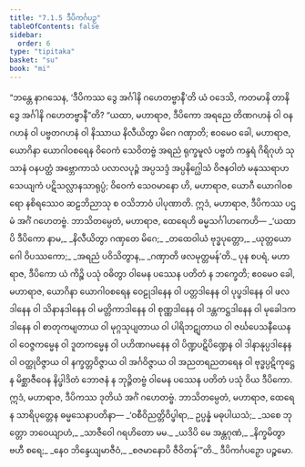 ```yaml
---
title: "7.1.5 ဒီပိကင်္ဂပဉှ"
tableOfContents: false
sidebar:
  order: 6
type: "tipitaka"
basket: "su"
book: "mi"
---
```



<DynamicBreadcrumb />

<Division number="229" book="mi">

<Paragraph number="1676" book="mi">
“ဘန္တေ နာဂသေန, ‘ဒီပိကဿ ဒွေ အင်္ဂါနိ ဂဟေတဗ္ဗာနီ’တိ ယံ ဝဒေသိ, ကတမာနိ တာနိ ဒွေ အင်္ဂါနိ ဂဟေတဗ္ဗာနီ”တိ? “ယထာ, မဟာရာဇ, ဒီပိကော အရညေ တိဏဂဟနံ ဝါ ဝနဂဟနံ ဝါ ပဗ္ဗတဂဟနံ ဝါ နိဿာယ နိလီယိတွာ မိဂေ ဂဏှာတိ; ဧဝမေဝ ခေါ, မဟာရာဇ, ယောဂိနာ ယောဂါဝစရေန ဝိဝေကံ သေဝိတဗ္ဗံ အရညံ ရုက္ခမူလံ ပဗ္ဗတံ ကန္ဒရံ ဂိရိဂုဟံ သုသာနံ ဝနပတ္ထံ အဗ္ဘောကာသံ ပလာလပုဉ္ဇံ အပ္ပသဒ္ဒံ အပ္ပနိဂ္ဃေါသံ ဝိဇနဝါတံ မနုဿရာဟသေယျကံ ပဋိသလ္လာနသာရုပ္ပံ; ဝိဝေကံ သေဝမာနော ဟိ, မဟာရာဇ, ယောဂီ ယောဂါဝစရော နစိရဿေဝ ဆဠဘိညာသု စ ဝသိဘာဝံ ပါပုဏာတိ. ဣဒံ, မဟာရာဇ, ဒီပိကဿ ပဌမံ အင်္ဂံ ဂဟေတဗ္ဗံ. ဘာသိတမ္ပေတံ, မဟာရာဇ, ထေရေဟိ ဓမ္မသင်္ဂါဟကေဟိ—
</Paragraph>

<Paragraph number="1677" type="verses" book="mi">
_‘ယထာပိ ဒီပိကော နာမ,_  
_နိလီယိတွာ ဂဏှတေ မိဂေ;_  
_တထေဝါယံ ဗုဒ္ဓပုတ္တော,_  
_ယုတ္တယောဂေါ ဝိပဿကော;_  
_အရညံ ပဝိသိတွာန,_  
_ဂဏှာတိ ဖလမုတ္တမန်’တိ._  

</Paragraph>

<Paragraph number="1678" book="mi">
ပုန စပရံ, မဟာရာဇ, ဒီပိကော ယံ ကိဉ္စိ ပသုံ ဝဓိတွာ ဝါမေန ပဿေန ပတိတံ န ဘက္ခေတိ; ဧဝမေဝ ခေါ, မဟာရာဇ, ယောဂိနာ ယောဂါဝစရေန ဝေဠုဒါနေန ဝါ ပတ္တဒါနေန ဝါ ပုပ္ဖဒါနေန ဝါ ဖလဒါနေန ဝါ သိနာနဒါနေန ဝါ မတ္တိကာဒါနေန ဝါ စုဏ္ဏဒါနေန ဝါ ဒန္တကဋ္ဌဒါနေန ဝါ မုခေါဒကဒါနေန ဝါ စာတုကမျတာယ ဝါ မုဂ္ဂသုပျတာယ ဝါ ပါရိဘဋျတာယ ဝါ ဇင်္ဃပေသနီယေန ဝါ ဝေဇ္ဇကမ္မေန ဝါ ဒူတကမ္မေန ဝါ ပဟိဏဂမနေန ဝါ ပိဏ္ဍပဋိပိဏ္ဍေန ဝါ ဒါနာနုပ္ပဒါနေန ဝါ ဝတ္ထုဝိဇ္ဇာယ ဝါ နက္ခတ္တဝိဇ္ဇာယ ဝါ အင်္ဂဝိဇ္ဇာယ ဝါ အညတရညတရေန ဝါ ဗုဒ္ဓပ္ပဋိကုဋ္ဌေန မိစ္ဆာဇီဝေန နိပ္ဖါဒိတံ ဘောဇနံ န ဘုဉ္ဇိတဗ္ဗံ ဝါမေန ပဿေန ပတိတံ ပသုံ ဝိယ ဒီပိကော. ဣဒံ, မဟာရာဇ, ဒီပိကဿ ဒုတိယံ အင်္ဂံ ဂဟေတဗ္ဗံ. ဘာသိတမ္ပေတံ, မဟာရာဇ, ထေရေန သာရိပုတ္တေန ဓမ္မသေနာပတိနာ—
</Paragraph>

<Paragraph number="1679" type="verses" book="mi">
_‘ဝစီဝိညတ္တိဝိပ္ဖါရာ,_  
ဥပ္ပန္နံ မဓုပါယသံ;_  
_သစေ ဘုတ္တော ဘဝေယျာဟံ,_  
_သာဇီဝေါ ဂရဟိတော မမ._  

</Paragraph>

<Paragraph number="1680" type="verses" book="mi">
_ယဒိပိ မေ အန္တဂုဏံ,_  
_နိက္ခမိတွာ ဗဟီ စရေ;_  
_နေဝ ဘိန္ဒေယျမာဇီဝံ,_  
_စဇမာနောပိ ဇီဝိတန်’”တိ._  


</Paragraph>
</Division>

<Paragraph number="1681" type="center" book="mi">
ဒီပိကင်္ဂပဉှော ပဉ္စမော.
</Paragraph>